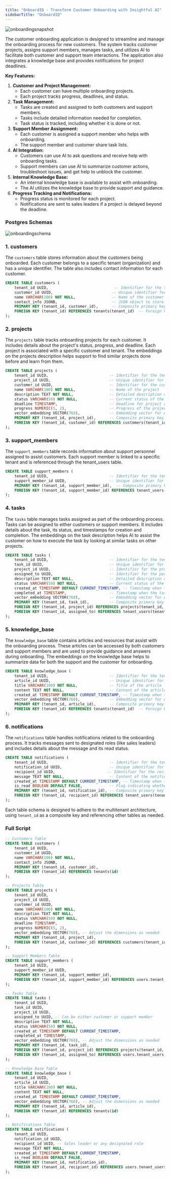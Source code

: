 ```yaml
---
title: "OnboardIQ - Transform Customer Onboarding with Insightful AI"
sidebarTitle: "OnboardIQ"
---
```


![onboardingsnapshot](/images/onboardingsnapshot.png)

The customer onboarding application is designed to streamline and manage the onboarding process for new customers. The system tracks customer projects, assigns support members, manages tasks, and utilizes AI to facilitate both customer and support team interactions. The application also integrates a knowledge base and provides notifications for project deadlines.

**Key Features:**

1. **Customer and Project Management:**
   - Each customer can have multiple onboarding projects.
   - Each project tracks progress, deadlines, and status.
2. **Task Management:**
   - Tasks are created and assigned to both customers and support members.
   - Tasks include detailed information needed for completion.
   - Task status is tracked, including whether it is done or not.
3. **Support Member Assignment:**
   - Each customer is assigned a support member who helps with onboarding.
   - The support member and customer share task lists.
4. **AI Integration:**
   - Customers can use AI to ask questions and receive help with onboarding tasks.
   - Support members can use AI to summarize customer actions, troubleshoot issues, and get help to unblock the customer.
5. **Internal Knowledge Base:**
   - An internal knowledge base is available to assist with onboarding.
   - The AI utilizes the knowledge base to provide support and guidance.
6. **Progress Tracking and Notifications:**
   - Progress status is monitored for each project.
   - Notifications are sent to sales leaders if a project is delayed beyond the deadline.

### Postgres Schemas

![onboardingschema](/images/onboardingschema.png)

### **1. customers**

The `customers` table stores information about the customers being onboarded. Each customer belongs to a specific tenant (organization) and has a unique identifier. The table also includes contact information for each customer.

```sql
CREATE TABLE customers (
    tenant_id UUID,                             -- Identifier for the tenant (organization) to which the customer belongs
    customer_id UUID,                          -- Unique identifier for the customer
    name VARCHAR(100) NOT NULL,                -- Name of the customer
    contact_info JSONB,                        -- JSON object to store various contact details like email, phone number, etc.
    PRIMARY KEY (tenant_id, customer_id),      -- Composite primary key combining tenant_id and customer_id
    FOREIGN KEY (tenant_id) REFERENCES tenants(tenant_id)  -- Foreign key reference to the tenants table
);
```

### **2. projects**

The `projects` table tracks onboarding projects for each customer. It includes details about the project's status, progress, and deadline. Each project is associated with a specific customer and tenant. The embeddings on the projects description helps support to find similar projects done before and learn from them.

```sql
CREATE TABLE projects (
    tenant_id UUID,                           -- Identifier for the tenant (organization) to which the project belongs
    project_id UUID,                          -- Unique identifier for the project
    customer_id UUID,                         -- Identifier for the customer associated with the project
    name VARCHAR(100) NOT NULL,               -- Name of the project
    description TEXT NOT NULL,                -- Detailed description of the project
    status VARCHAR(50) NOT NULL,              -- Current status of the project (e.g., In Progress, Completed)
    deadline TIMESTAMP,                       -- Deadline for project completion
    progress NUMERIC(5, 2),                   -- Progress of the project as a percentage (0 to 100)
    vector_embedding VECTOR(768),             -- Embedding vector for AI-related operations (e.g., summarization)
    PRIMARY KEY (tenant_id, project_id),      -- Composite primary key combining tenant_id and project_id
    FOREIGN KEY (tenant_id, customer_id) REFERENCES customers(tenant_id, customer_id)  -- Foreign key reference to the customers table
);
```

### **3. support_members**

The `support_members` table records information about support personnel assigned to assist customers. Each support member is linked to a specific tenant and is referenced through the tenant_users table.

```sql
CREATE TABLE support_members (
    tenant_id UUID,                           -- Identifier for the tenant (organization) to which the support member belongs
    support_member_id UUID,                   -- Unique identifier for the support member
    PRIMARY KEY (tenant_id, support_member_id),  -- Composite primary key combining tenant_id and support_member_id
    FOREIGN KEY (tenant_id, support_member_id) REFERENCES tenant_users(tenant_id, user_id)  -- Foreign key reference to the tenant_users table
);
```

### **4. tasks**

The `tasks` table manages tasks assigned as part of the onboarding process. Tasks can be assigned to either customers or support members. It includes details about the task, its status, and timestamps for creation and completion. The embeddings on the task description helps AI to assist the customer on how to execute the task by looking at similar tasks on other projects.

```sql
CREATE TABLE tasks (
    tenant_id UUID,                           -- Identifier for the tenant (organization) to which the task belongs
    task_id UUID,                             -- Unique identifier for the task
    project_id UUID,                          -- Identifier for the project associated with the task
    assigned_to UUID,                         -- Identifier for the person assigned the task (customer or support member)
    description TEXT NOT NULL,                -- Detailed description of the task
    status VARCHAR(50) NOT NULL,              -- Current status of the task (e.g., Not Started, In Progress, Completed)
    created_at TIMESTAMP DEFAULT CURRENT_TIMESTAMP, -- Timestamp when the task was created
    completed_at TIMESTAMP,                   -- Timestamp when the task was completed
    vector_embedding VECTOR(768),             -- Embedding vector for AI-related operations (e.g., task analysis)
    PRIMARY KEY (tenant_id, task_id),         -- Composite primary key combining tenant_id and task_id
    FOREIGN KEY (tenant_id, project_id) REFERENCES projects(tenant_id, project_id),  -- Foreign key reference to the projects table
    FOREIGN KEY (tenant_id, assigned_to) REFERENCES tenant_users(tenant_id, user_id)  -- Foreign key reference to the tenant_users table
);
```

### **5. knowledge_base**

The `knowledge_base` table contains articles and resources that assist with the onboarding process. These articles can be accessed by both customers and support members and are used to provide guidance and answers during onboarding. The embeddings on the knowledge base helps to summarize data for both the support and the customer for onboarding.

```sql
CREATE TABLE knowledge_base (
    tenant_id UUID,                           -- Identifier for the tenant (organization) to which the knowledge base belongs
    article_id UUID,                          -- Unique identifier for the article
    title VARCHAR(100) NOT NULL,              -- Title of the article
    content TEXT NOT NULL,                    -- Content of the article
    created_at TIMESTAMP DEFAULT CURRENT_TIMESTAMP, -- Timestamp when the article was created
    vector_embedding VECTOR(768),             -- Embedding vector for AI-related operations (e.g., content analysis)
    PRIMARY KEY (tenant_id, article_id),      -- Composite primary key combining tenant_id and article_id
    FOREIGN KEY (tenant_id) REFERENCES tenants(tenant_id)  -- Foreign key reference to the tenants table
);
```

### **6. notifications**

The `notifications` table handles notifications related to the onboarding process. It tracks messages sent to designated roles (like sales leaders) and includes details about the message and its read status.

```sql
CREATE TABLE notifications (
    tenant_id UUID,                           -- Identifier for the tenant (organization) to which the notification belongs
    notification_id UUID,                     -- Unique identifier for the notification
    recipient_id UUID,                       -- Identifier for the recipient of the notification (e.g., sales leader)
    message TEXT NOT NULL,                    -- Content of the notification message
    created_at TIMESTAMP DEFAULT CURRENT_TIMESTAMP, -- Timestamp when the notification was created
    is_read BOOLEAN DEFAULT FALSE,            -- Flag indicating whether the notification has been read
    PRIMARY KEY (tenant_id, notification_id), -- Composite primary key combining tenant_id and notification_id
    FOREIGN KEY (tenant_id, recipient_id) REFERENCES tenant_users(tenant_id, user_id)  -- Foreign key reference to the tenant_users table
);
```

Each table schema is designed to adhere to the multitenant architecture, using `tenant_id` as a composite key and referencing other tables as needed.

### Full Script

```sql
-- Customers Table
CREATE TABLE customers (
    tenant_id UUID,
    customer_id UUID,
    name VARCHAR(100) NOT NULL,
    contact_info JSONB,
    PRIMARY KEY (tenant_id, customer_id),
    FOREIGN KEY (tenant_id) REFERENCES tenants(id)
);

-- Projects Table
CREATE TABLE projects (
    tenant_id UUID,
    project_id UUID,
    customer_id UUID,
    name VARCHAR(100) NOT NULL,
    description TEXT NOT NULL,
    status VARCHAR(50) NOT NULL,
    deadline TIMESTAMP,
    progress NUMERIC(5, 2),
    vector_embedding VECTOR(768), -- Adjust the dimensions as needed
    PRIMARY KEY (tenant_id, project_id),
    FOREIGN KEY (tenant_id, customer_id) REFERENCES customers(tenant_id, customer_id)
);

-- Support Members Table
CREATE TABLE support_members (
    tenant_id UUID,
    support_member_id UUID,
    PRIMARY KEY (tenant_id, support_member_id),
    FOREIGN KEY (tenant_id, support_member_id) REFERENCES users.tenant_users(tenant_id, user_id)
);

-- Tasks Table
CREATE TABLE tasks (
    tenant_id UUID,
    task_id UUID,
    project_id UUID,
    assigned_to UUID, -- Can be either customer or support member
    description TEXT NOT NULL,
    status VARCHAR(50) NOT NULL,
    created_at TIMESTAMP DEFAULT CURRENT_TIMESTAMP,
    completed_at TIMESTAMP,
    vector_embedding VECTOR(768), -- Adjust the dimensions as needed
    PRIMARY KEY (tenant_id, task_id),
    FOREIGN KEY (tenant_id, project_id) REFERENCES projects(tenant_id, project_id),
    FOREIGN KEY (tenant_id, assigned_to) REFERENCES users.tenant_users(tenant_id, user_id)
);

-- Knowledge Base Table
CREATE TABLE knowledge_base (
    tenant_id UUID,
    article_id UUID,
    title VARCHAR(100) NOT NULL,
    content TEXT NOT NULL,
    created_at TIMESTAMP DEFAULT CURRENT_TIMESTAMP,
    vector_embedding VECTOR(768), -- Adjust the dimensions as needed
    PRIMARY KEY (tenant_id, article_id),
    FOREIGN KEY (tenant_id) REFERENCES tenants(id)
);

-- Notifications Table
CREATE TABLE notifications (
    tenant_id UUID,
    notification_id UUID,
    recipient_id UUID, -- Sales leader or any designated role
    message TEXT NOT NULL,
    created_at TIMESTAMP DEFAULT CURRENT_TIMESTAMP,
    is_read BOOLEAN DEFAULT FALSE,
    PRIMARY KEY (tenant_id, notification_id),
    FOREIGN KEY (tenant_id, recipient_id) REFERENCES users.tenant_users(tenant_id, user_id)
);

```
